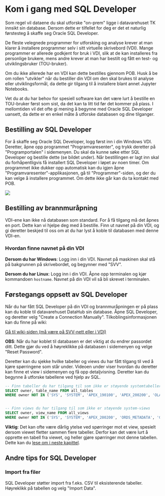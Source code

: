 
# Kom i gang med SQL Developer

Som regel vil dataene du skal utforske "on-prem" ligge i datavarehuset TK innsikt sin database. Dersom dette er tilfellet for deg er det et naturlig førstesteg å skaffe seg Oracle SQL Developer.

De fleste velegnede programmer for utforsking og analyse krever at man klarer å installere programmer selv i sitt virtuelle skrivebord (VDI). Mange programmer er allerede godkjent for bruk i VDI, slik at de kan installeres fra personlige brukere, mens andre krever at man har bestilt og fått en test- og utviklingsbruker (TOU-bruker).

Om du ikke allerede har en VDI kan dette bestilles gjennom POB. Husk å be om rollen "utvikler" når du bestiller din VDI om den skal brukes til analyse eller utviklingsformål, da dette gir tilgang til å installere blant annet Jupyter Notebooks.

Vet du at du har behov for spesiell software kan det være lurt å bestille en TOU-bruker først som sist, da det kan ta litt tid før det kommer på plass. I mellomtiden vil det ofte gi mening å begynne med Oracle SQL Developer uansett, da dette er en enkel måte å utforske databasen og dine tilganger.

## Bestilling av SQL Developer

For å skaffe seg Oracle SQL Developer, logg først inn i din Windows VDI. Deretter, åpne opp programmet "Programvaresenter", og trykk deretter på "Programportalen" i sidemenyen. Du skal da kunne søke etter SQL Developer og bestille dette (se bildet under). Når bestillingen er lagt inn skal du forhåpentligvis få installert SQL Developer i løpet av noen timer. Om programmet ikke dukker opp automatisk kan du igjen åpne "Programvaresenter"-applikasjonen, gå til "Programmer"-siden, og der du kan velge å installere programmet. Om dette ikke går kan du ta kontakt med POB.

![](./img/bestille-sql-developer.jpg)

## Bestilling av brannmuråpning

VDI-ene kan ikke nå databasen som standard. For å få tilgang må det åpnes en port. Dette kan vi hjelpe deg med å bestille. Finn ut navnet på din VDI, og gi deretter beskjed til oss om at du har lyst å koble til databasen med denne VDI-en.

### Hvordan finne navnet på din VDI

**Dersom du har Windows**: Logg inn i din VDI. Navnet på maskinen skal stå på bakgrunnen på skrivebordet, og begynner med "SVV".

**Dersom du har Linux**: Logg inn i din VDI. Åpne opp terminalen og kjør kommandoen `hostname`. Navnet på din VDI vil så bli skrevet i terminalen.

## Førstegangs oppsett av SQL Developer

Når du har fått SQL Developer på din VDI og brannmuråpningen er på plass kan du koble til datavarehuset DataHub sin database. Åpne SQL Developer, og deretter velg "Create a Connection Manually". Tilkoblingsinformasjonen kan du finne på wiki:

[Gå til wiki-siden (må være på SVV-nett eller i VDI)](https://www.vegvesen.no/wiki/x/NReACw)

**OBS**: Når du har koblet til databasen er det viktig at du endrer passordet ditt. Dette gjør du ved å høyreklikke på databasen i sidemenyen og velge "Reset Password".

Deretter kan du sjekke hvilke tabeller og views du har fått tilgang til ved å kjøre spørringene som står under. Videoen under viser hvordan du deretter kan finne et view i sidemenyen og få opp detaljvisning. Deretter kan du begynne å utforske tabellene ved hjelp av SQL.

```sql
-- Finn tabeller du har tilgang til som ikke er støyende systemtabeller
SELECT owner, table_name FROM all_tables
WHERE owner NOT IN ('SYS', 'SYSTEM', 'APEX_190100', 'APEX_200200', 'OLAPSYS', 'ORDS_METADATA', 'GSMADMIN_INTERNAL', 'XDB', 'WMSYS', 'CTXSYS', 'ORDSYS', 'ORDDATA', 'MDSYS', 'MDS');


-- Finn views du har tilgang til som ikke er støyende system-views
SELECT owner, view_name FROM all_views
WHERE owner NOT IN ('SYS', 'SYSTEM', 'APEX_200200', 'ORDS_METADATA', 'GSMADMIN_INTERNAL', 'XDB', 'WMSYS', 'CTXSYS', 'ORDSYS', 'ORDDATA', 'MDSYS');
```

<VideoPlayer source="//storage.googleapis.com/saga-docs-prod_public-assets/Basic-bruk-av-sql-developer.webm" type="video/webm" width="720px" />

**Viktig**: Det kan ofte være dårlig ytelse ved spørringer mot et view, spesielt dersom viewet fletter sammen flere tabeller. Derfor kan det være lurt å opprette en tabell fra viewet, og heller gjøre spørringer mot denne tabellen. Dette kan du [lese om i neste kapittel](/utforsking-av-persondata/greit-%C3%A5-vite-om-datavarehuset#ytelse-p%C3%A5-sp%C3%B8rringer).

## Andre tips for SQL Developer

### Import fra filer

SQL Developer støtter import fra f.eks. CSV til eksisterende tabeller. Høyreklikk på tabellen og velg "Import Data".
